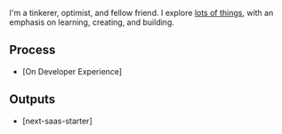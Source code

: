 
<NameTransition />

I'm a tinkerer, optimist, and fellow friend. I explore [lots of things](/work), with an emphasis on learning, creating, and building.

## Process

- [On Developer Experience]

## Outputs

- [next-saas-starter]
